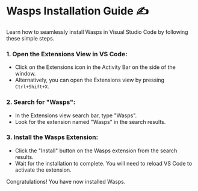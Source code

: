
# Wasps Installation Guide ✍️

Learn how to seamlessly install Wasps in Visual Studio Code by following these simple steps.

### 1. Open the Extensions View in VS Code:
- Click on the Extensions icon in the Activity Bar on the side of the window.
- Alternatively, you can open the Extensions view by pressing `Ctrl+Shift+X`.

### 2. Search for "Wasps":
- In the Extensions view search bar, type "Wasps".
- Look for the extension named "Wasps" in the search results.

### 3. Install the Wasps Extension:
- Click the "Install" button on the Wasps extension from the search results.
- Wait for the installation to complete. You will need to reload VS Code to activate the extension.

<Callout type="success" emoji="👍">
  Congratulations! You have now installed Wasps.
</Callout>
